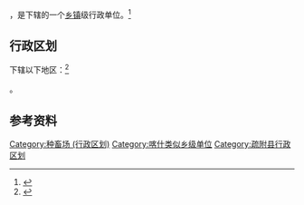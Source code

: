 {{中国乡级行政区|65/31/21/404/000}}

'''{{PAGENAMEBASE}}'''，是{{PRC admin/fullname|65/31/21/404/000|3}}下辖的一个[[乡镇|乡镇]]级行政单位。<ref>{{PRC admin/ref sgc|{{PRC admin/parent|65/31/21/404/000}}}}</ref>

== 行政区划 ==

{{PAGENAMEBASE}}下辖以下地区：<ref>{{PRC admin/ref sgc|65/31/21/404/000}}</ref>

{{PRC admin/children|65/31/21/404/000}}。

== 参考资料 ==

{{reflist}}

{{疏附县行政区划}}
{{新疆行政区划小作品}}

[[Category:种畜场_(行政区划)|Category:种畜场 (行政区划)]]
[[Category:喀什类似乡级单位|Category:喀什类似乡级单位]]
[[Category:疏附县行政区划|Category:疏附县行政区划]]